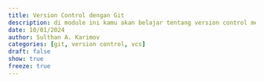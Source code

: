 ```yaml
---
title: Version Control dengan Git
description: di module ini kamu akan belajar tentang version control menggunakan git
date: 10/01/2024
author: Sulthan A. Karimov
categories: [git, version control, vcs]
draft: false
show: true
freeze: true
---
```

